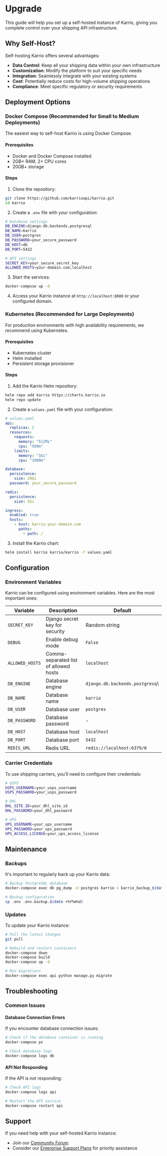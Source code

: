 # Upgrade

This guide will help you set up a self-hosted instance of Karrio, giving you complete control over your shipping API infrastructure.

## Why Self-Host?

Self-hosting Karrio offers several advantages:

- **Data Control**: Keep all your shipping data within your own infrastructure
- **Customization**: Modify the platform to suit your specific needs
- **Integration**: Seamlessly integrate with your existing systems
- **Cost**: Potentially reduce costs for high-volume shipping operations
- **Compliance**: Meet specific regulatory or security requirements

## Deployment Options

### Docker Compose (Recommended for Small to Medium Deployments)

The easiest way to self-host Karrio is using Docker Compose.

#### Prerequisites

- Docker and Docker Compose installed
- 2GB+ RAM, 2+ CPU cores
- 20GB+ storage

#### Steps

1. Clone the repository:

```bash
git clone https://github.com/karrioapi/karrio.git
cd karrio
```

2. Create a `.env` file with your configuration:

```bash
# Database settings
DB_ENGINE=django.db.backends.postgresql
DB_NAME=karrio
DB_USER=postgres
DB_PASSWORD=your_secure_password
DB_HOST=db
DB_PORT=5432

# API settings
SECRET_KEY=your_secure_secret_key
ALLOWED_HOSTS=your-domain.com,localhost
```

3. Start the services:

```bash
docker-compose up -d
```

4. Access your Karrio instance at `http://localhost:8000` or your configured domain.

### Kubernetes (Recommended for Large Deployments)

For production environments with high availability requirements, we recommend using Kubernetes.

#### Prerequisites

- Kubernetes cluster
- Helm installed
- Persistent storage provisioner

#### Steps

1. Add the Karrio Helm repository:

```bash
helm repo add karrio https://charts.karrio.io
helm repo update
```

2. Create a `values.yaml` file with your configuration:

```yaml
# values.yaml
api:
  replicas: 2
  resources:
    requests:
      memory: "512Mi"
      cpu: "500m"
    limits:
      memory: "1Gi"
      cpu: "1000m"

database:
  persistence:
    size: 20Gi
  password: your_secure_password

redis:
  persistence:
    size: 5Gi

ingress:
  enabled: true
  hosts:
    - host: karrio.your-domain.com
      paths:
        - path: /
```

3. Install the Karrio chart:

```bash
helm install karrio karrio/karrio -f values.yaml
```

## Configuration

### Environment Variables

Karrio can be configured using environment variables. Here are the most important ones:

| Variable | Description | Default |
| -------- | ----------- | ------- |
| `SECRET_KEY` | Django secret key for security | Random string |
| `DEBUG` | Enable debug mode | `False` |
| `ALLOWED_HOSTS` | Comma-separated list of allowed hosts | `localhost` |
| `DB_ENGINE` | Database engine | `django.db.backends.postgresql` |
| `DB_NAME` | Database name | `karrio` |
| `DB_USER` | Database user | `postgres` |
| `DB_PASSWORD` | Database password | - |
| `DB_HOST` | Database host | `localhost` |
| `DB_PORT` | Database port | `5432` |
| `REDIS_URL` | Redis URL | `redis://localhost:6379/0` |

### Carrier Credentials

To use shipping carriers, you'll need to configure their credentials:

```bash
# USPS
USPS_USERNAME=your_usps_username
USPS_PASSWORD=your_usps_password

# DHL
DHL_SITE_ID=your_dhl_site_id
DHL_PASSWORD=your_dhl_password

# UPS
UPS_USERNAME=your_ups_username
UPS_PASSWORD=your_ups_password
UPS_ACCESS_LICENSE=your_ups_access_license
```

## Maintenance

### Backups

It's important to regularly back up your Karrio data:

```bash
# Backup PostgreSQL database
docker-compose exec db pg_dump -U postgres karrio > karrio_backup_$(date +%Y%m%d).sql

# Backup configuration
cp .env .env.backup.$(date +%Y%m%d)
```

### Updates

To update your Karrio instance:

```bash
# Pull the latest changes
git pull

# Rebuild and restart containers
docker-compose down
docker-compose build
docker-compose up -d

# Run migrations
docker-compose exec api python manage.py migrate
```

## Troubleshooting

### Common Issues

#### Database Connection Errors

If you encounter database connection issues:

```bash
# Check if the database container is running
docker-compose ps

# Check database logs
docker-compose logs db
```

#### API Not Responding

If the API is not responding:

```bash
# Check API logs
docker-compose logs api

# Restart the API service
docker-compose restart api
```

## Support

If you need help with your self-hosted Karrio instance:

- Join our [Community Forum](https://github.com/orgs/karrioapi/discussions)
- Consider our [Enterprise Support Plans](/platform) for priority assistance
